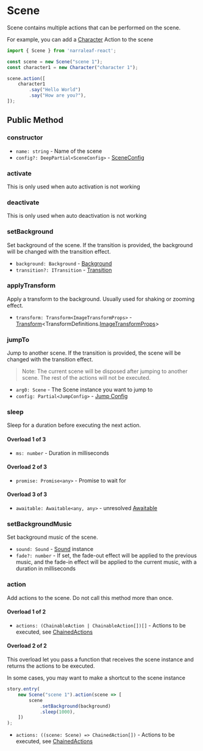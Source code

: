 
# Scene

Scene contains multiple actions that can be performed on the scene. 

For example, you can add a [Character](./character) Action to the scene

```ts
import { Scene } from 'narraleaf-react';

const scene = new Scene("scene 1");
const character1 = new Character("character 1");

scene.action([
    character1
        .say("Hello World")
        .say("How are you?"),
]);
```

## Public Method

### constructor

- `name: string` - Name of the scene
- `config?: DeepPartial<SceneConfig>` - [SceneConfig](../types/SceneConfig)

### activate

This is only used when auto activation is not working

### deactivate

This is only used when auto deactivation is not working

### setBackground

Set background of the scene. If the transition is provided, the background will be changed with the transition effect.

- `background: Background` - [Background](../types/Background)
- `transition?: ITransition` - [Transition](../types/ITransition)

### applyTransform

Apply a transform to the background. Usually used for shaking or zooming effect.

- `transform: Transform<ImageTransformProps>` - [Transform](../animation/transform)\<TransformDefinitions.[ImageTransformProps](../types/ImageTransformProps)\>

### jumpTo

Jump to another scene. If the transition is provided, the scene will be changed with the transition effect.

> Note: The current scene will be disposed after jumping to another scene. The rest of the actions will not be executed.

- `arg0: Scene` - The Scene instance you want to jump to
- `config: Partial<JumpConfig>` - [Jump Config](../types/JumpConfig)

### sleep

Sleep for a duration before executing the next action.

#### Overload 1 of 3

- `ms: number` - Duration in milliseconds

#### Overload 2 of 3

- `promise: Promise<any>` - Promise to wait for

#### Overload 3 of 3

- `awaitable: Awaitable<any, any>` - unresolved [Awaitable](../types/Awaitable)

### setBackgroundMusic

Set background music of the scene.

- `sound: Sound` - [Sound](./sound) instance
- `fade?: number` - If set, the fade-out effect will be applied to the previous music, and the fade-in effect will be applied to the current music, with a duration in milliseconds

### action

Add actions to the scene. Do not call this method more than once.

#### Overload 1 of 2

- `actions: (ChainableAction | ChainableAction[])[]` - Actions to be executed, see [ChainedActions](../types/ChainedActions)

#### Overload 2 of 2

This overload let you pass a function that receives the scene instance and returns the actions to be executed.

In some cases, you may want to make a shortcut to the scene instance

```ts
story.entry(
    new Scene("scene 1").action(scene => [
        scene
            .setBackground(background)
            .sleep(1000),
    ])
);
```

- `actions: ((scene: Scene) => ChainedAction[])` - Actions to be executed, see [ChainedActions](../types/ChainedActions)

